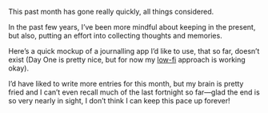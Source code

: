 
<Log/>

<Metatags
  title="Journal App | May 30 | CSS Grid a day"
  description="An example of using CSS grid every day, from May 1–31st, 2019."
  thumbnail="https://cssgrid31.brett.cool/opengraph/may-30.png"
  url="https://cssgrid31.brett.cool/"
  pathname="/may-30"
/>

<Footer date={30} prev={true}>

This past month has gone really quickly, all things considered.

In the past few years, I’ve been more mindful about keeping in the present, but also, putting an effort into collecting thoughts and memories.

Here’s a quick mockup of a journalling app I’d like to use, that so far, doesn’t exist (Day One is pretty nice, but for now my [low-fi][a] approach is working okay).

I’d have liked to write more entries for this month, but my brain is pretty fried and I can’t even recall much of the last fortnight so far—glad the end is so very nearly in sight, I don’t think I can keep this pace up forever!

[a]: https://brett.cool/blog/2019/01/14/using-ios-shortcuts-for-journaling/ "Using iOS Shortcuts + iA Writer to reduce journaling friction"

</Footer>
